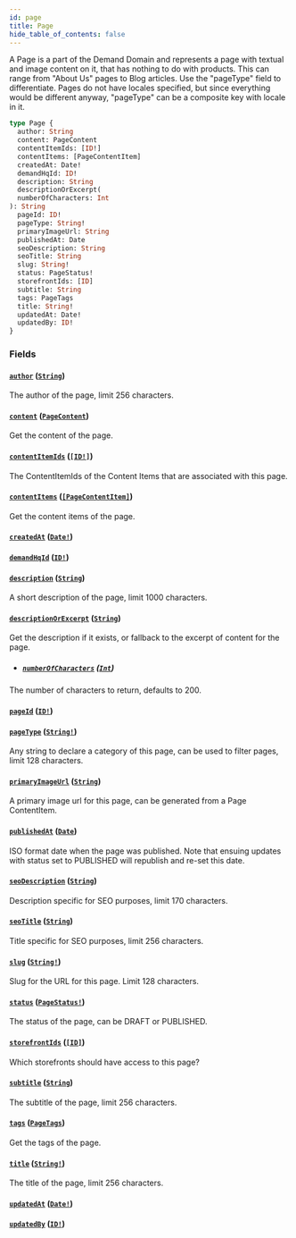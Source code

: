 ```yaml
---
id: page
title: Page
hide_table_of_contents: false
---
```



A Page is a part of the Demand Domain and represents a page with textual and
image content on it, that has nothing to do with products.
This can range from "About Us" pages to Blog articles. Use the "pageType" field to differentiate.
Pages do not have locales specified, but since everything would be different
anyway, "pageType" can be a composite key with locale in it.

```graphql
type Page {
  author: String
  content: PageContent
  contentItemIds: [ID!]
  contentItems: [PageContentItem]
  createdAt: Date!
  demandHqId: ID!
  description: String
  descriptionOrExcerpt(
  numberOfCharacters: Int
): String
  pageId: ID!
  pageType: String!
  primaryImageUrl: String
  publishedAt: Date
  seoDescription: String
  seoTitle: String
  slug: String!
  status: PageStatus!
  storefrontIds: [ID]
  subtitle: String
  tags: PageTags
  title: String!
  updatedAt: Date!
  updatedBy: ID!
}
```


### Fields

#### [`author`](#) ([`String`](/developers/demandhq-apis/demand-api/graphql/reference/scalars/string))

The author of the page, limit 256 characters.


#### [`content`](#) ([`PageContent`](/developers/demandhq-apis/demand-api/graphql/reference/objects/page-content))

Get the content of the page.


#### [`contentItemIds`](#) ([`[ID!]`](/developers/demandhq-apis/demand-api/graphql/reference/scalars/id))

The ContentItemIds of the Content Items that are associated with this page.


#### [`contentItems`](#) ([`[PageContentItem]`](/developers/demandhq-apis/demand-api/graphql/reference/objects/page-content-item))

Get the content items of the page.


#### [`createdAt`](#) ([`Date!`](/developers/demandhq-apis/demand-api/graphql/reference/scalars/date))




#### [`demandHqId`](#) ([`ID!`](/developers/demandhq-apis/demand-api/graphql/reference/scalars/id))




#### [`description`](#) ([`String`](/developers/demandhq-apis/demand-api/graphql/reference/scalars/string))

A short description of the page, limit 1000 characters.


#### [`descriptionOrExcerpt`](#) ([`String`](/developers/demandhq-apis/demand-api/graphql/reference/scalars/string))

Get the description if it exists, or fallback to the excerpt of content for the page.
- ##### [`numberOfCharacters`](#) ([`Int`](/developers/demandhq-apis/demand-api/graphql/reference/scalars/int))

The number of characters to return, defaults to 200.


#### [`pageId`](#) ([`ID!`](/developers/demandhq-apis/demand-api/graphql/reference/scalars/id))




#### [`pageType`](#) ([`String!`](/developers/demandhq-apis/demand-api/graphql/reference/scalars/string))

Any string to declare a category of this page, can be used to filter pages, limit 128 characters.


#### [`primaryImageUrl`](#) ([`String`](/developers/demandhq-apis/demand-api/graphql/reference/scalars/string))

A primary image url for this page, can be generated from a Page ContentItem.


#### [`publishedAt`](#) ([`Date`](/developers/demandhq-apis/demand-api/graphql/reference/scalars/date))

ISO format date when the page was published. Note that ensuing updates with
status set to PUBLISHED will republish and re-set this date.


#### [`seoDescription`](#) ([`String`](/developers/demandhq-apis/demand-api/graphql/reference/scalars/string))

Description specific for SEO purposes, limit 170 characters.


#### [`seoTitle`](#) ([`String`](/developers/demandhq-apis/demand-api/graphql/reference/scalars/string))

Title specific for SEO purposes, limit 256 characters.


#### [`slug`](#) ([`String!`](/developers/demandhq-apis/demand-api/graphql/reference/scalars/string))

Slug for the URL for this page. Limit 128 characters.


#### [`status`](#) ([`PageStatus!`](/developers/demandhq-apis/demand-api/graphql/reference/enums/page-status))

The status of the page, can be DRAFT or PUBLISHED.


#### [`storefrontIds`](#) ([`[ID]`](/developers/demandhq-apis/demand-api/graphql/reference/scalars/id))

Which storefronts should have access to this page?


#### [`subtitle`](#) ([`String`](/developers/demandhq-apis/demand-api/graphql/reference/scalars/string))

The subtitle of the page, limit 256 characters.


#### [`tags`](#) ([`PageTags`](/developers/demandhq-apis/demand-api/graphql/reference/objects/page-tags))

Get the tags of the page.


#### [`title`](#) ([`String!`](/developers/demandhq-apis/demand-api/graphql/reference/scalars/string))

The title of the page, limit 256 characters.


#### [`updatedAt`](#) ([`Date!`](/developers/demandhq-apis/demand-api/graphql/reference/scalars/date))




#### [`updatedBy`](#) ([`ID!`](/developers/demandhq-apis/demand-api/graphql/reference/scalars/id))






